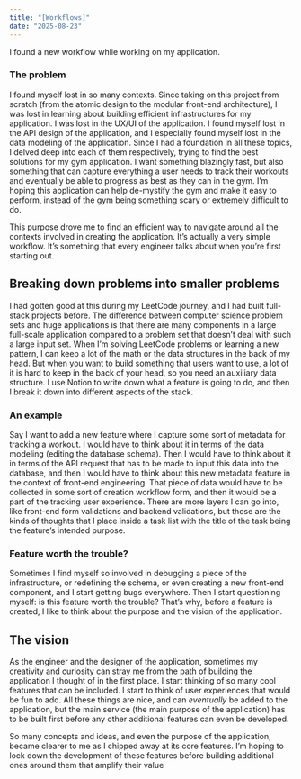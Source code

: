 ```yaml
---
title: "[Workflows]"
date: "2025-08-23"
---
```


I found a new workflow while working on my application.

### **The problem**

I found myself lost in so many contexts. Since taking on this project from scratch (from the atomic design to the modular front-end architecture), I was lost in learning about building efficient infrastructures for my application. I was lost in the UX/UI of the application. I found myself lost in the API design of the application, and I especially found myself lost in the data modeling of the application. Since I had a foundation in all these topics, I delved deep into each of them respectively, trying to find the best solutions for my gym application. I want something blazingly fast, but also something that can capture everything a user needs to track their workouts and eventually be able to progress as best as they can in the gym. I’m hoping this application can help de-mystify the gym and make it easy to perform, instead of the gym being something scary or extremely difficult to do.

This purpose drove me to find an efficient way to navigate around all the contexts involved in creating the application. It’s actually a very simple workflow. It’s something that every engineer talks about when you’re first starting out.

## **Breaking down problems into smaller problems**

I had gotten good at this during my LeetCode journey, and I had built full-stack projects before. The difference between computer science problem sets and huge applications is that there are many components in a large full-scale application compared to a problem set that doesn’t deal with such a large input set. When I’m solving LeetCode problems or learning a new pattern, I can keep a lot of the math or the data structures in the back of my head. But when you want to build something that users want to use, a lot of it is hard to keep in the back of your head, so you need an auxiliary data structure. I use Notion to write down what a feature is going to do, and then I break it down into different aspects of the stack.

### **An example**

Say I want to add a new feature where I capture some sort of metadata for tracking a workout. I would have to think about it in terms of the data modeling (editing the database schema). Then I would have to think about it in terms of the API request that has to be made to input this data into the database, and then I would have to think about this new metadata feature in the context of front-end engineering. That piece of data would have to be collected in some sort of creation workflow form, and then it would be a part of the tracking user experience. There are more layers I can go into, like front-end form validations and backend validations, but those are the kinds of thoughts that I place inside a task list with the title of the task being the feature’s intended purpose.

### **Feature worth the trouble?**

Sometimes I find myself so involved in debugging a piece of the infrastructure, or redefining the schema, or even creating a new front-end component, and I start getting bugs everywhere. Then I start questioning myself: is this feature worth the trouble? That’s why, before a feature is created, I like to think about the purpose and the vision of the application.

## **The vision**

As the engineer and the designer of the application, sometimes my creativity and curiosity can stray me from the path of building the application I thought of in the first place. I start thinking of so many cool features that can be included. I start to think of user experiences that would be fun to add. All these things are nice, and can _eventually_ be added to the application, but the main service (the main purpose of the application) has to be built first before any other additional features can even be developed.

So many concepts and ideas, and even the purpose of the application, became clearer to me as I chipped away at its core features. I’m hoping to lock down the development of these features before building additional ones around them that amplify their value
